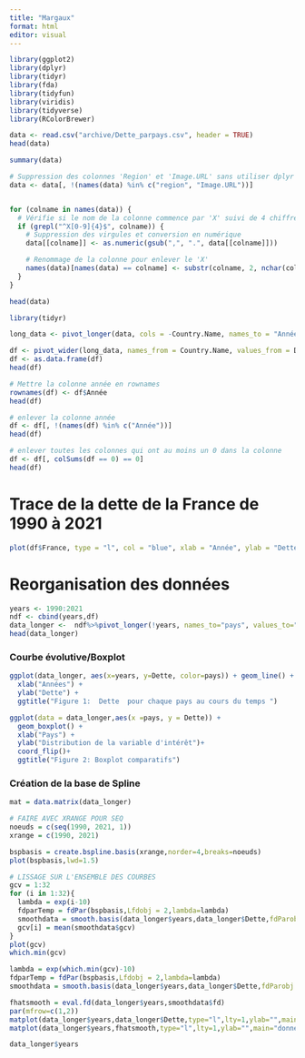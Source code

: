 ```yaml
---
title: "Margaux"
format: html
editor: visual
---
```


```r
library(ggplot2)
library(dplyr)
library(tidyr)
library(fda)
library(tidyfun)
library(viridis)
library(tidyverse)
library(RColorBrewer)
```

```r
data <- read.csv("archive/Dette_parpays.csv", header = TRUE)
head(data)
```

```r
summary(data)
```

```r
# Suppression des colonnes 'Region' et 'Image.URL' sans utiliser dplyr
data <- data[, !(names(data) %in% c("region", "Image.URL"))]


for (colname in names(data)) {
  # Vérifie si le nom de la colonne commence par 'X' suivi de 4 chiffres
  if (grepl("^X[0-9]{4}$", colname)) {
    # Suppression des virgules et conversion en numérique
    data[[colname]] <- as.numeric(gsub(",", ".", data[[colname]]))

    # Renommage de la colonne pour enlever le 'X'
    names(data)[names(data) == colname] <- substr(colname, 2, nchar(colname))
  }
}

head(data)
```

```r

library(tidyr)

long_data <- pivot_longer(data, cols = -Country.Name, names_to = "Année", values_to = "Dette")

df <- pivot_wider(long_data, names_from = Country.Name, values_from = Dette)
df <- as.data.frame(df)
head(df)

# Mettre la colonne année en rownames
rownames(df) <- df$Année
head(df)

# enlever la colonne année
df <- df[, !(names(df) %in% c("Année"))]
head(df)

# enlever toutes les colonnes qui ont au moins un 0 dans la colonne
df <- df[, colSums(df == 0) == 0]
head(df)


```

# Trace de la dette de la France de 1990 à 2021

```r
plot(df$France, type = "l", col = "blue", xlab = "Année", ylab = "Dette", main = "Dette de la France")
```

# Reorganisation des données

```r
years <- 1990:2021
ndf <- cbind(years,df)
data_longer <-  ndf%>%pivot_longer(!years, names_to="pays", values_to="Dette")
head(data_longer)
```

### Courbe évolutive/Boxplot

```r
ggplot(data_longer, aes(x=years, y=Dette, color=pays)) + geom_line() +  
  xlab("Années") +
  ylab("Dette") +
  ggtitle("Figure 1:  Dette  pour chaque pays au cours du temps ")
```

```r
ggplot(data = data_longer,aes(x =pays, y = Dette)) +
  geom_boxplot() +
  xlab("Pays") +
  ylab("Distribution de la variable d'intérêt")+
  coord_flip()+ 
  ggtitle("Figure 2: Boxplot comparatifs")
```

### Création de la base de Spline

```r
mat = data.matrix(data_longer)
```

```r
# FAIRE AVEC XRANGE POUR SEQ 
noeuds = c(seq(1990, 2021, 1)) 
xrange = c(1990, 2021)
```

```r
bspbasis = create.bspline.basis(xrange,norder=4,breaks=noeuds)
plot(bspbasis,lwd=1.5)
```


```r
# LISSAGE SUR L'ENSEMBLE DES COURBES 
gcv = 1:32
for (i in 1:32){
  lambda = exp(i-10)
  fdparTemp = fdPar(bspbasis,Lfdobj = 2,lambda=lambda)
  smoothdata = smooth.basis(data_longer$years,data_longer$Dette,fdParobj = fdparTemp)
  gcv[i] = mean(smoothdata$gcv)
}
plot(gcv)
which.min(gcv)
```
```r
lambda = exp(which.min(gcv)-10)
fdparTemp = fdPar(bspbasis,Lfdobj = 2,lambda=lambda)
smoothdata = smooth.basis(data_longer$years,data_longer$Dette,fdParobj = fdparTemp)
```

```r
fhatsmooth = eval.fd(data_longer$years,smoothdata$fd)
par(mfrow=c(1,2))
matplot(data_longer$years,data_longer$Dette,type="l",lty=1,ylab="",main="donnees brutes")
matplot(data_longer$years,fhatsmooth,type="l",lty=1,ylab="",main="donnees lissees")
```
```r
data_longer$years
```








